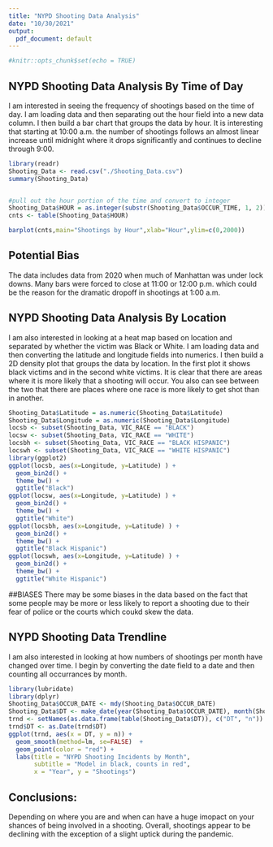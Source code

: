 ```yaml
---
title: "NYPD Shooting Data Analysis"
date: "10/30/2021"
output:
  pdf_document: default
---
```


```r
#knitr::opts_chunk$set(echo = TRUE)
```

## NYPD Shooting Data Analysis By Time of Day
I am interested in seeing the frequency of shootings based on the time of day.  I am loading data and then separating out the hour field into a new data column.  I then build a bar chart that groups the data by hour.  It is interesting that starting at 10:00 a.m. the number of shootings follows an almost linear increase until midnight where it drops significantly and continues to decline through 9:00.
```r
library(readr)
Shooting_Data <- read.csv("./Shooting_Data.csv")
summary(Shooting_Data)


#pull out the hour portion of the time and convert to integer
Shooting_Data$HOUR = as.integer(substr(Shooting_Data$OCCUR_TIME, 1, 2))
cnts <- table(Shooting_Data$HOUR)

barplot(cnts,main="Shootings by Hour",xlab="Hour",ylim=c(0,2000))

```
## Potential Bias
The data includes data from 2020 when much of Manhattan was under lock downs.  Many bars were forced to close at 11:00 or 12:00 p.m. which could be the reason for the dramatic dropoff in shootings at 1:00 a.m.

\newpage
## NYPD Shooting Data Analysis By Location
I am also interested in looking at a heat map based on location and separated by whether the victim was Black or White.  I am loading data and then converting the latitude and longitude fields into numerics.  I then build a 2D density plot that groups the data by location.  In the first plot it shows black victims and in the second white victims.  It is clear that there are areas where it is more likely that a shooting will occur.  You also can see between the two that there are places where one race is more likely to get shot than in another.


```r
Shooting_Data$Latitude = as.numeric(Shooting_Data$Latitude)
Shooting_Data$Longitude = as.numeric(Shooting_Data$Longitude)
locsb <- subset(Shooting_Data, VIC_RACE == "BLACK")
locsw <- subset(Shooting_Data, VIC_RACE == "WHITE")
locsbh <- subset(Shooting_Data, VIC_RACE == "BLACK HISPANIC")
locswh <- subset(Shooting_Data, VIC_RACE == "WHITE HISPANIC")
library(ggplot2)
ggplot(locsb, aes(x=Longitude, y=Latitude) ) +
  geom_bin2d() +
  theme_bw() +
  ggtitle("Black")
ggplot(locsw, aes(x=Longitude, y=Latitude) ) +
  geom_bin2d() +
  theme_bw() +
  ggtitle("White")
ggplot(locsbh, aes(x=Longitude, y=Latitude) ) +
  geom_bin2d() +
  theme_bw() +
  ggtitle("Black Hispanic")
ggplot(locswh, aes(x=Longitude, y=Latitude) ) +
  geom_bin2d() +
  theme_bw() +
  ggtitle("White Hispanic")

```
##BIASES
There may be some biases in the data based on the fact that some people may be more or less likely to report a shooting due to their fear of police or the courts which coukd skew the data.


\newpage
## NYPD Shooting Data Trendline
I am also interested in looking at how numbers of shootings per month have changed over time.  I begin by converting the date field to a date and then counting all occurrances by month.

```r
library(lubridate)
library(dplyr)
Shooting_Data$OCCUR_DATE <- mdy(Shooting_Data$OCCUR_DATE)
Shooting_Data$DT <- make_date(year(Shooting_Data$OCCUR_DATE), month(Shooting_Data$OCCUR_DATE))
trnd <- setNames(as.data.frame(table(Shooting_Data$DT)), c("DT", "n"))
trnd$DT <- as.Date(trnd$DT)
ggplot(trnd, aes(x = DT, y = n)) +
  geom_smooth(method=lm, se=FALSE)  +
  geom_point(color = "red") +
  labs(title = "NYPD Shooting Incidents by Month",
       subtitle = "Model in black, counts in red",
       x = "Year", y = "Shootings")


```

\newpage
## Conclusions:
Depending on where you are and when can have a huge imopact on your shances of being involved in a shooting.  Overall, shootings appear to be declining with the exception of a slight uptick during the pandemic.
